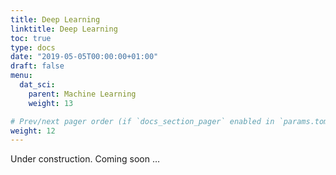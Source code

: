```yaml
---
title: Deep Learning
linktitle: Deep Learning
toc: true
type: docs
date: "2019-05-05T00:00:00+01:00"
draft: false
menu:
  dat_sci:
    parent: Machine Learning
    weight: 13

# Prev/next pager order (if `docs_section_pager` enabled in `params.toml`)
weight: 12
---
```


Under construction. Coming soon ...
